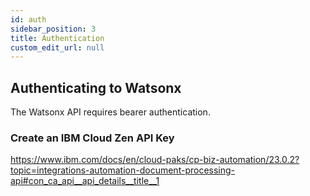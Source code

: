 ```yaml
---
id: auth
sidebar_position: 3
title: Authentication
custom_edit_url: null
---
```


## Authenticating to Watsonx
The Watsonx API requires bearer authentication.

### Create an IBM Cloud Zen API Key
https://www.ibm.com/docs/en/cloud-paks/cp-biz-automation/23.0.2?topic=integrations-automation-document-processing-api#con_ca_api__api_details__title__1
